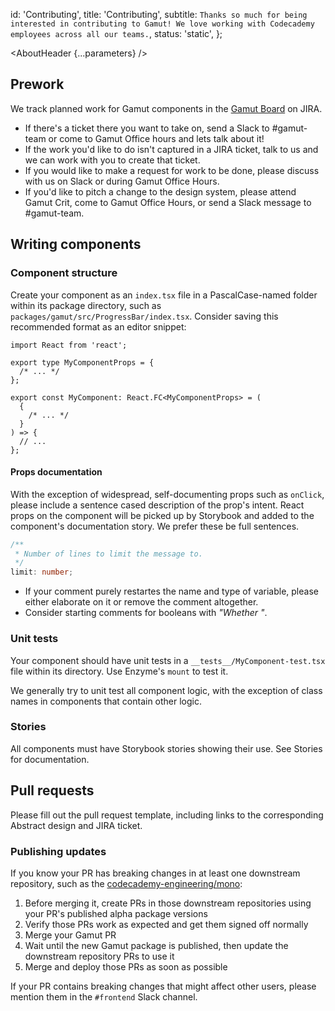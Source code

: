 

  id: 'Contributing',
  title: 'Contributing',
  subtitle: `Thanks so much for being interested in contributing to Gamut!
We love working with Codecademy employees across all our teams.`,
  status: 'static',
};

<Meta title="Meta/Contributing" />

<AboutHeader {...parameters} />

## Prework

We track planned work for Gamut components in the [Gamut Board](https://skillsoftdev.atlassian.net/jira/software/projects/GM/boards/784) on JIRA.

- If there's a ticket there you want to take on, send a Slack to #gamut-team or come to Gamut Office hours and lets talk about it!
- If the work you'd like to do isn't captured in a JIRA ticket, talk to us and we can work with you to create that ticket.
- If you would like to make a request for work to be done, please discuss with us on Slack or during Gamut Office Hours.
- If you'd like to pitch a change to the design system, please attend Gamut Crit, come to Gamut Office Hours, or send a Slack message to #gamut-team.

## Writing components

### Component structure

Create your component as an `index.tsx` file in a PascalCase-named folder within its package directory, such as `packages/gamut/src/ProgressBar/index.tsx`.
Consider saving this recommended format as an editor snippet:

```tsx
import React from 'react';

export type MyComponentProps = {
  /* ... */
};

export const MyComponent: React.FC<MyComponentProps> = (
  {
    /* ... */
  }
) => {
  // ...
};
```

#### Props documentation

With the exception of widespread, self-documenting props such as `onClick`, please include a sentence cased description of the prop's intent.
React props on the component will be picked up by Storybook and added to the component's documentation story.
We prefer these be full sentences.

```ts
/**
 * Number of lines to limit the message to.
 */
limit: number;
```

- If your comment purely restartes the name and type of variable, please either elaborate on it or remove the comment altogether.
- Consider starting comments for booleans with _"Whether "_.

### Unit tests

Your component should have unit tests in a `__tests__/MyComponent-test.tsx` file within its directory.
Use Enzyme's `mount` to test it.

We generally try to unit test all component logic, with the exception of class names in components that contain other logic.

### Stories

All components must have Storybook stories showing their use. See <LinkTo id='Meta/Stories'>Stories</LinkTo> for documentation.

## Pull requests

Please fill out the pull request template, including links to the corresponding Abstract design and JIRA ticket.

<Callout text="You can use a [Draft PR](https://help.github.com/en/github/collaborating-with-issues-and-pull-requests/about-pull-requests#draft-pull-requests) to just run CI jobs. That includes deploying a Netlify preview and publishing alpha package versions to npm. 😉" />

### Publishing updates

If you know your PR has breaking changes in at least one downstream repository, such as the [codecademy-engineering/mono](https://github.com/codecademy-engineering/mono):

1. Before merging it, create PRs in those downstream repositories using your PR's published alpha package versions
2. Verify those PRs work as expected and get them signed off normally
3. Merge your Gamut PR
4. Wait until the new Gamut package is published, then update the downstream repository PRs to use it
5. Merge and deploy those PRs as soon as possible

If your PR contains breaking changes that might affect other users, please mention them in the `#frontend` Slack channel.

